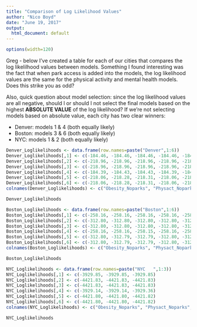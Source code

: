 ```yaml
---
title: "Comparison of Log Likelihood Values"
author: "Nico Boyd"
date: "June 19, 2017"
output:
  html_document: default
---
```


```r
options(width=120)
```

Greg - below I've created a table for each of our cities that compares the log likelilhood values between models. Something I found interesting was the fact that when park access is added into the models, the log likelihood values are the same for the physical activity and mental health models. Does this strike you as odd? 

Also, quick question about model selection: since the log likelihood values are all negative, should I or should I not select the final models based on the highest **ABSOLUTE VALUE** of the log likelihood? If we're not selecting models based on absolute value, each city has two clear winners:

  * Denver: models 1 & 4 (both equally likely)
  * Boston: models 3 & 6 (both equally likely)
  * NYC: models 1 & 2 (both equally likely)

```r

Denver_Loglikelihoods <- data.frame(row.names=paste("Denver",1:6))
Denver_Loglikelihoods[,1] <- c(-184.46, -184.46, -184.46, -184.46, -184.46, -184.46)
Denver_Loglikelihoods[,2] <- c(-218.96, -218.96, -218.96, -218.96, -218.96, -218.96)
Denver_Loglikelihoods[,3] <- c(-218.96, -218.96, -218.96, -218.96, -218.96, -218.96)
Denver_Loglikelihoods[,4] <- c(-184.39, -184.43, -184.43, -184.39, -184.43, -184.43)
Denver_Loglikelihoods[,5] <- c(-218.06, -218.28, -218.31, -218.06, -218.28, -218.31)
Denver_Loglikelihoods[,6] <- c(-218.06, -218.28, -218.31, -218.06, -218.28, -218.31)
colnames(Denver_Loglikelihoods) <- c("Obesity_Noparks", "Physact_Noparks", "Mental_Noparks", "Obesity_Parks", "Physact_Parks", "Mental_Parks")

Denver_Loglikelihoods
```

```r

Boston_Loglikelihoods <- data.frame(row.names=paste("Boston",1:6))
Boston_Loglikelihoods[,1] <- c(-258.16, -258.16, -258.16, -258.16, -258.16, -258.16)
Boston_Loglikelihoods[,2] <- c(-312.80, -312.80, -312.80, -312.80, -312.80, -312.80)
Boston_Loglikelihoods[,3] <- c(-312.80, -312.80, -312.80, -312.80, -312.80, -312.80)
Boston_Loglikelihoods[,4] <- c(-258.16, -258.16, -258.15, -258.16, -258.16, -258.15)
Boston_Loglikelihoods[,5] <- c(-312.80, -312.79, -312.79, -312.80, -312.79, -312.79)
Boston_Loglikelihoods[,6] <- c(-312.80, -312.79, -312.79, -312.80, -312.79, -312.79)
colnames(Boston_Loglikelihoods) <- c("Obesity_Noparks", "Physact_Noparks", "Mental_Noparks", "Obesity_Parks", "Physact_Parks", "Mental_Parks")

Boston_Loglikelihoods
```

```r

NYC_Loglikelihoods <- data.frame(row.names=paste("NYC   ",1:3))
NYC_Loglikelihoods[,1] <- c(-3929.85, -3929.85, -3929.85)
NYC_Loglikelihoods[,2] <- c(-4421.83, -4421.83, -4421.83)
NYC_Loglikelihoods[,3] <- c(-4421.83, -4421.83, -4421.83)
NYC_Loglikelihoods[,4] <- c(-3929.14, -3929.14, -3929.36)
NYC_Loglikelihoods[,5] <- c(-4421.80, -4421.80, -4421.82)
NYC_Loglikelihoods[,6] <- c(-4421.80, -4421.80, -4421.82)
colnames(NYC_Loglikelihoods) <- c("Obesity_Noparks", "Physact_Noparks", "Mental_Noparks", "Obesity_Parks", "Physact_Parks", "Mental_Parks")

NYC_Loglikelihoods
```